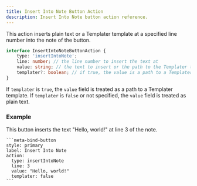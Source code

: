 ```yaml
---
title: Insert Into Note Button Action
description: Insert Into Note button action reference.
---
```


This action inserts plain text or a Templater template at a specified line number into the note of the button.

```ts
interface InsertIntoNoteButtonAction {
	type: 'insertIntoNote';
	line: number; // the line number to insert the text at
	value: string; // the text to insert or the path to the Templater template
	templater?: boolean; // if true, the value is a path to a Templater template
}
```

If `templater` is `true`, the `value` field is treated as a path to a Templater template.
If `templater` is `false` or not specified, the `value` field is treated as plain text.

### Example

This button inserts the text "Hello, world!" at line 3 of the note.

````custom_markdown {5-8}
```meta-bind-button
style: primary
label: Insert Into Note
action:
  type: insertIntoNote
  line: 3
  value: "Hello, world!"
  templater: false
```
````
